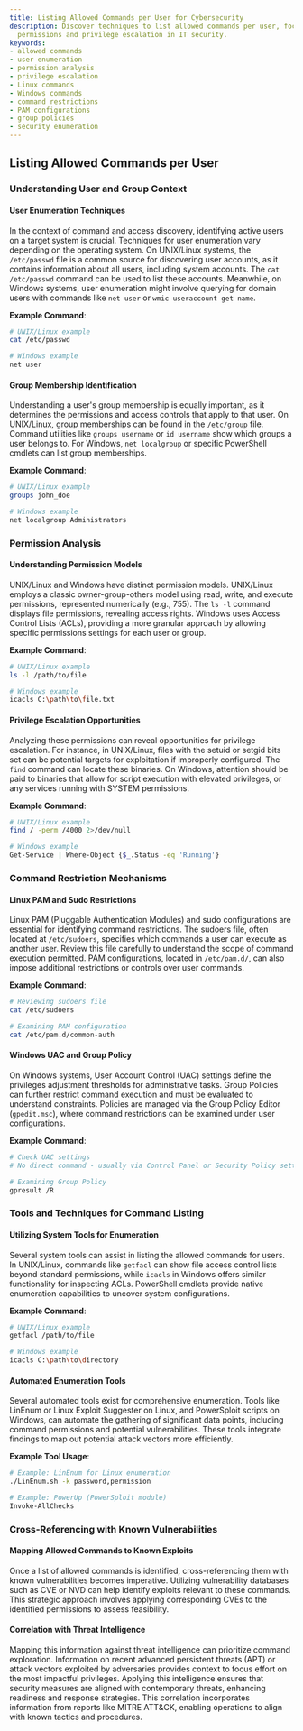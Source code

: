 ```yaml
---
title: Listing Allowed Commands per User for Cybersecurity
description: Discover techniques to list allowed commands per user, focusing on user
  permissions and privilege escalation in IT security.
keywords:
- allowed commands
- user enumeration
- permission analysis
- privilege escalation
- Linux commands
- Windows commands
- command restrictions
- PAM configurations
- group policies
- security enumeration
---
```


## Listing Allowed Commands per User

### Understanding User and Group Context

#### User Enumeration Techniques

In the context of command and access discovery, identifying active users on a target system is crucial. Techniques for user enumeration vary depending on the operating system. On UNIX/Linux systems, the `/etc/passwd` file is a common source for discovering user accounts, as it contains information about all users, including system accounts. The `cat /etc/passwd` command can be used to list these accounts. Meanwhile, on Windows systems, user enumeration might involve querying for domain users with commands like `net user` or `wmic useraccount get name`.

**Example Command**:
```bash
# UNIX/Linux example
cat /etc/passwd

# Windows example
net user
```

#### Group Membership Identification

Understanding a user's group membership is equally important, as it determines the permissions and access controls that apply to that user. On UNIX/Linux, group memberships can be found in the `/etc/group` file. Command utilities like `groups username` or `id username` show which groups a user belongs to. For Windows, `net localgroup` or specific PowerShell cmdlets can list group memberships.

**Example Command**:
```bash
# UNIX/Linux example
groups john_doe

# Windows example
net localgroup Administrators
```

### Permission Analysis

#### Understanding Permission Models

UNIX/Linux and Windows have distinct permission models. UNIX/Linux employs a classic owner-group-others model using read, write, and execute permissions, represented numerically (e.g., 755). The `ls -l` command displays file permissions, revealing access rights. Windows uses Access Control Lists (ACLs), providing a more granular approach by allowing specific permissions settings for each user or group.

**Example Command**:
```bash
# UNIX/Linux example
ls -l /path/to/file

# Windows example
icacls C:\path\to\file.txt
```

#### Privilege Escalation Opportunities

Analyzing these permissions can reveal opportunities for privilege escalation. For instance, in UNIX/Linux, files with the setuid or setgid bits set can be potential targets for exploitation if improperly configured. The `find` command can locate these binaries. On Windows, attention should be paid to binaries that allow for script execution with elevated privileges, or any services running with SYSTEM permissions.

**Example Command**:
```bash
# UNIX/Linux example
find / -perm /4000 2>/dev/null

# Windows example
Get-Service | Where-Object {$_.Status -eq 'Running'}
```

### Command Restriction Mechanisms

#### Linux PAM and Sudo Restrictions

Linux PAM (Pluggable Authentication Modules) and sudo configurations are essential for identifying command restrictions. The sudoers file, often located at `/etc/sudoers`, specifies which commands a user can execute as another user. Review this file carefully to understand the scope of command execution permitted. PAM configurations, located in `/etc/pam.d/`, can also impose additional restrictions or controls over user commands.

**Example Command**:
```bash
# Reviewing sudoers file
cat /etc/sudoers

# Examining PAM configuration
cat /etc/pam.d/common-auth
```

#### Windows UAC and Group Policy

On Windows systems, User Account Control (UAC) settings define the privileges adjustment thresholds for administrative tasks. Group Policies can further restrict command execution and must be evaluated to understand constraints. Policies are managed via the Group Policy Editor (`gpedit.msc`), where command restrictions can be examined under user configurations.

**Example Command**:
```bash
# Check UAC settings
# No direct command - usually via Control Panel or Security Policy settings

# Examining Group Policy
gpresult /R
```

### Tools and Techniques for Command Listing

#### Utilizing System Tools for Enumeration

Several system tools can assist in listing the allowed commands for users. In UNIX/Linux, commands like `getfacl` can show file access control lists beyond standard permissions, while `icacls` in Windows offers similar functionality for inspecting ACLs. PowerShell cmdlets provide native enumeration capabilities to uncover system configurations.

**Example Command**:
```bash
# UNIX/Linux example
getfacl /path/to/file

# Windows example
icacls C:\path\to\directory
```

#### Automated Enumeration Tools

Several automated tools exist for comprehensive enumeration. Tools like LinEnum or Linux Exploit Suggester on Linux, and PowerSploit scripts on Windows, can automate the gathering of significant data points, including command permissions and potential vulnerabilities. These tools integrate findings to map out potential attack vectors more efficiently.

**Example Tool Usage**:
```bash
# Example: LinEnum for Linux enumeration
./LinEnum.sh -k password,permission

# Example: PowerUp (PowerSploit module)
Invoke-AllChecks
```

### Cross-Referencing with Known Vulnerabilities

#### Mapping Allowed Commands to Known Exploits

Once a list of allowed commands is identified, cross-referencing them with known vulnerabilities becomes imperative. Utilizing vulnerability databases such as CVE or NVD can help identify exploits relevant to these commands. This strategic approach involves applying corresponding CVEs to the identified permissions to assess feasibility.

#### Correlation with Threat Intelligence

Mapping this information against threat intelligence can prioritize command exploration. Information on recent advanced persistent threats (APT) or attack vectors exploited by adversaries provides context to focus effort on the most impactful privileges. Applying this intelligence ensures that security measures are aligned with contemporary threats, enhancing readiness and response strategies. This correlation incorporates information from reports like MITRE ATT&CK, enabling operations to align with known tactics and procedures.